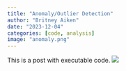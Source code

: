 ```yaml
---
title: "Anomaly/Outlier Detection"
author: "Britney Aiken"
date: "2023-12-04"
categories: [code, analysis]
image: "anomaly.png"
---
```


This is a post with executable code.
![](anomaly.png)